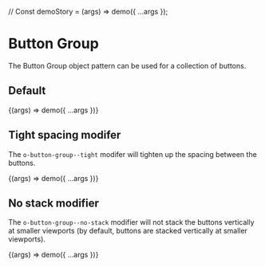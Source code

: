 // Const demoStory = (args) => demo({ ...args });

<Meta title="Objects/Button Group" />

# Button Group

The Button Group object pattern can be used for a collection of buttons.

## Default

<Canvas>
  <Story name="Default">{(args) => demo({ ...args })}</Story>
</Canvas>

## Tight spacing modifer

The `o-button-group--tight` modifer will tighten up the spacing between the buttons.

<Canvas>
  <Story name="Tight Spacing" args={{ class: 'o-button-group--tight' }}>
    {(args) => demo({ ...args })}
  </Story>
</Canvas>

## No stack modifier

The `o-button-group--no-stack` modifier will not stack the buttons vertically at smaller viewports (by default, buttons are stacked vertically at smaller viewports).

<Canvas>
  <Story name="No Stack" args={{ class: 'o-button-group--no-stack' }}>
    {(args) => demo({ ...args })}
  </Story>
</Canvas>
